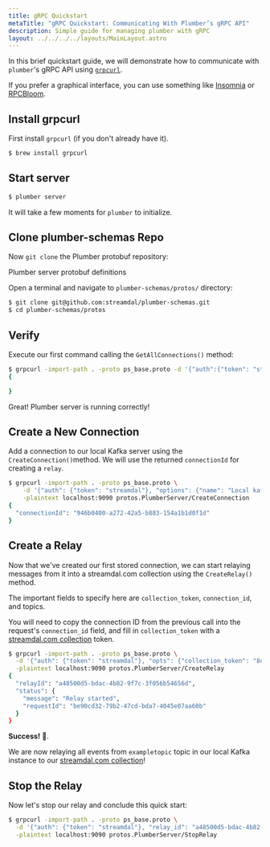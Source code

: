 ```yaml
---
title: gRPC Quickstart
metaTitle: "gRPC Quickstart: Communicating With Plumber’s gRPC API"
description: Simple guide for managing plumber with gRPC
layout: ../../../../layouts/MainLayout.astro
---
```


In this brief quickstart guide, we will demonstrate how to communicate with `plumber`'s gRPC API using [`grpcurl`](https://github.com/fullstorydev/grpcurl).

If you prefer a graphical interface, you can use something like [Insomnia](https://github.com/Kong/insomnia) or [RPCBloom](https://github.com/bloomrpc/bloomrpc).

## Install grpcurl

First install `grpcurl` (if you don't already have it).

```bash
$ brew install grpcurl
```

## Start server

```bash
$ plumber server
```

It will take a few moments for `plumber` to initialize.

## Clone plumber-schemas Repo

Now `git clone` the Plumber protobuf repository:

Plumber server protobuf definitions

Open a terminal and navigate to `plumber-schemas/protos/` directory:

```bash
$ git clone git@github.com:streamdal/plumber-schemas.git
$ cd plumber-schemas/protos
```

## Verify

Execute our first command calling the `GetAllConnections()` method:

```bash
$ grpcurl -import-path . -proto ps_base.proto -d '{"auth":{"token": "streamdal"}}' -plaintext localhost:9090 protos.PlumberServer/GetAllConnections
{

}
```

Great! Plumber server is running correctly!

## Create a New Connection

Add a connection to our local Kafka server using the `CreateConnection()`method. We will use the returned `connectionId` for creating a `relay`.

```bash
$ grpcurl -import-path . -proto ps_base.proto \
    -d '{"auth": {"token": "streamdal"}, "options": {"name": "Local kafka", "kafka": {"address": ["localhost"], "timeout_seconds": 10}}}' \
    -plaintext localhost:9090 protos.PlumberServer/CreateConnection
{
  "connectionId": "946b0400-a272-42a5-b883-154a1b1d0f1d"
}
```

## Create a Relay

Now that we've created our first stored connection, we can start relaying messages from it into a streamdal.com collection using the `CreateRelay()` method.

The important fields to specify here are `collection_token`, `connection_id`, and topics.

You will need to copy the connection ID from the previous call into the request's `connection_id` field, and fill in `collection_token` with a [streamdal.com collection](https://docs.streamdal.com/platform/components/what-are-collections) token.

```bash
$ grpcurl -import-path . -proto ps_base.proto \
  -d '{"auth": {"token": "streamdal"}, "opts": {"collection_token": "8d60e930-d18e-463b-863d-5b511fe03598", "connection_id": "946b0400-a272-42a5-b883-154a1b1d0f1d", "kafka": {"args": {"topics": ["exampletopic"]}}}}' \
  -plaintext localhost:9090 protos.PlumberServer/CreateRelay
{
  "relayId": "a48500d5-bdac-4b82-9f7c-3f056b54656d",
  "status": {
    "message": "Relay started",
    "requestId": "be90cd32-79b2-47cd-bda7-4045e07aa60b"
  }
}
```

**Success!** 🎉.

We are now relaying all events from `exampletopic` topic in our local Kafka instance to our [streamdal.com collection](https://docs.streamdal.com/platform/components/what-are-collections)!

## Stop the Relay

Now let's stop our relay and conclude this quick start:

```bash
$ grpcurl -import-path . -proto ps_base.proto \
  -d '{"auth": {"token": "streamdal"}, "relay_id": "a48500d5-bdac-4b82-9f7c-3f056b54656d"}' \
  -plaintext localhost:9090 protos.PlumberServer/StopRelay
```
